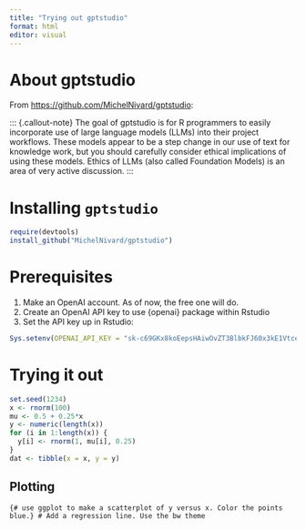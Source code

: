 ```yaml
---
title: "Trying out gptstudio"
format: html
editor: visual
---
```


# About gptstudio

From <https://github.com/MichelNivard/gptstudio>:

::: {.callout-note} The goal of gptstudio is for R programmers to easily incorporate use of large language models (LLMs) into their project workflows. These models appear to be a step change in our use of text for knowledge work, but you should carefully consider ethical implications of using these models. Ethics of LLMs (also called Foundation Models) is an area of very active discussion.
:::

# Installing `gptstudio`

```r
require(devtools)
install_github("MichelNivard/gptstudio")
```

# Prerequisites

1.  Make an OpenAI account. As of now, the free one will do.
2.  Create an OpenAI API key to use {openai} package within Rstudio
3.  Set the API key up in Rstudio:

```r
Sys.setenv(OPENAI_API_KEY = "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")
```

# Trying it out

```r
set.seed(1234)
x <- rnorm(100)
mu <- 0.5 + 0.25*x
y <- numeric(length(x))
for (i in 1:length(x)) {
  y[i] <- rnorm(1, mu[i], 0.25)
}
dat <- tibble(x = x, y = y)
```

## Plotting

```{# use ggplot to make a scatterplot of y versus x. Color the points blue.}
# Add a regression line. Use the bw theme
```
